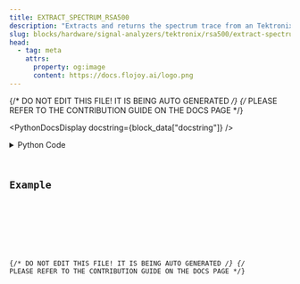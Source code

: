 ```yaml
---
title: EXTRACT_SPECTRUM_RSA500
description: "Extracts and returns the spectrum trace from an Tektronix RSA."
slug: blocks/hardware/signal-analyzers/tektronix/rsa500/extract-spectrum-rsa500
head:
  - tag: meta
    attrs:
      property: og:image
      content: https://docs.flojoy.ai/logo.png
---
```


{/* DO NOT EDIT THIS FILE! IT IS BEING AUTO GENERATED */}
{/* PLEASE REFER TO THE CONTRIBUTION GUIDE ON THE DOCS PAGE */}


<PythonDocsDisplay docstring={block_data["docstring"]} />
<details>
<summary>Python Code</summary>



<Code code={pythonCode} lang="py" wrap theme="dracula" />

[Find this Flojoy Block on GitHub](https://github.com/flojoy-ai/blocks/blob/main/blocks/HARDWARE/SIGNAL_ANALYZERS/TEKTRONIX/RSA500/EXTRACT_SPECTRUM_RSA500/EXTRACT_SPECTRUM_RSA500.py)

</details>

## Example


<GetHelpWidget />


<AppDisplay app={app} blockName="EXTRACT_SPECTRUM_RSA500" client:visible />


<Example />

{/* DO NOT EDIT THIS FILE! IT IS BEING AUTO GENERATED */}
{/* PLEASE REFER TO THE CONTRIBUTION GUIDE ON THE DOCS PAGE */}
